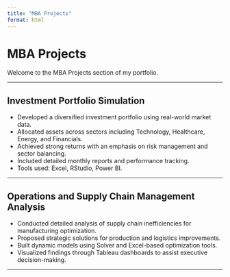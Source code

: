 ```yaml
---
title: "MBA Projects"
format: html
---
```


# MBA Projects

Welcome to the MBA Projects section of my portfolio.

---

## Investment Portfolio Simulation

- Developed a diversified investment portfolio using real-world market data.
- Allocated assets across sectors including Technology, Healthcare, Energy, and Financials.
- Achieved strong returns with an emphasis on risk management and sector balancing.
- Included detailed monthly reports and performance tracking.
- Tools used: Excel, RStudio, Power BI.

---

## Operations and Supply Chain Management Analysis

- Conducted detailed analysis of supply chain inefficiencies for manufacturing optimization.
- Proposed strategic solutions for production and logistics improvements.
- Built dynamic models using Solver and Excel-based optimization tools.
- Visualized findings through Tableau dashboards to assist executive decision-making.

---
